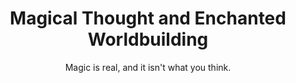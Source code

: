 ---
title: "Magical Thought and Enchanted Worldbuilding"
slug: magical-reasoning
cover_image: ../../src/images/eyes.jpg
subtitle: Magic is real, and it isn't what you think.
---